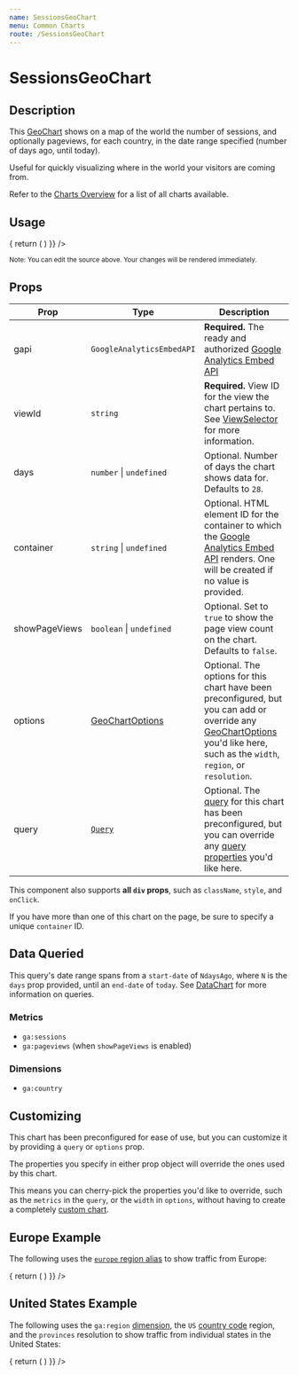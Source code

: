 ```yaml
---
name: SessionsGeoChart
menu: Common Charts
route: /SessionsGeoChart
---
```



<GoogleAnalytics trackingId={TRACKING_ID} />

<h1>SessionsGeoChart</h1>

## Description

This [GeoChart](/GeoChart) shows on a map of the world the number of sessions, and optionally pageviews, for each country, in the date range specified (number of days ago, until today).

Useful for quickly visualizing where in the world your visitors are coming from.

Refer to the [Charts Overview](/charts) for a list of all charts available.

## Usage

<Playground>
  <AnalyticsDashboard
    authOptions={{ clientId }}
    renderCharts={(gapi, viewId) => {
      return (
        <SessionsGeoChart
          gapi={gapi}
          viewId={viewId}
          days={28}
          showPageViews
        />
      )
    }}
  />
</Playground>

<small>Note: You can edit the source above. Your changes will be rendered immediately.</small>

## Props

| Prop | Type | Description |
|------|------|-------------|
| gapi | `GoogleAnalyticsEmbedAPI` | **Required.** The ready and authorized [Google Analytics Embed API](https://react-use-analytics-api.netlify.app/) |
| viewId | `string` | **Required.** View ID for the view the chart pertains to. See [ViewSelector](/ViewSelector) for more information. |
| days | `number` &#124; `undefined` | Optional. Number of days the chart shows data for. Defaults to `28`. |
| container | `string` &#124; `undefined` | Optional. HTML element ID for the container to which the [Google Analytics Embed API](https://react-use-analytics-api.netlify.app/) renders. One will be created if no value is provided. |
| showPageViews | `boolean` &#124; `undefined` | Optional. Set to `true` to show the page view count on the chart. Defaults to `false`. |
| options | [GeoChartOptions](/GeoChart#chart-options) | Optional. The options for this chart have been preconfigured, but you can add or override any [GeoChartOptions](/GeoChart#chart-options) you'd like here, such as the `width`, `region`, or `resolution`. |
| query | [`Query`](/DataChart#query-prop) | Optional. The [query](/DataChart#query-prop) for this chart has been preconfigured, but you can override any [query properties](/DataChart#query-prop) you'd like here. |

This component also supports **all `div` props**, such as `className`, `style`, and `onClick`.

If you have more than one of this chart on the page, be sure to specify a unique `container` ID.

## Data Queried

This query's date range spans from a `start-date` of `NdaysAgo`, where `N` is the `days` prop provided, until an `end-date` of `today`. See [DataChart](/DataChart) for more information on queries.

### Metrics

- `ga:sessions`
- `ga:pageviews` (when `showPageViews` is enabled)

### Dimensions

- `ga:country`

## Customizing

This chart has been preconfigured for ease of use, but you can customize it by providing a `query` or `options` prop.

The properties you specify in either prop object will override the ones used by this chart.

This means you can cherry-pick the properties you'd like to override, such as the `metrics` in the `query`, or the `width` in `options`, without having to create a completely [custom chart](/charts#custom-charts).

## Europe Example

The following uses the [`europe` region alias](/GeoChart#region-aliases) to show traffic from Europe:

<Playground>
  <AnalyticsDashboard
    authOptions={{ clientId }}
    dashId="europe"
    renderCharts={(gapi, viewId) => {
      return (
        <SessionsGeoChart
          gapi={gapi}
          viewId={viewId}
          container="europe-traffic-geo-chart"
          days={28}
          showPageViews
          options={{
            region: 'europe',
          }}
        />
      )
    }}
  />
</Playground>

## United States Example

The following uses the `ga:region` [dimension](/DataChart#query-prop), the `US` [country code](https://en.wikipedia.org/wiki/ISO_3166-1_alpha-2) region, and the `provinces` resolution to show traffic from individual states in the United States:

<Playground>
  <AnalyticsDashboard
    authOptions={{ clientId }}
    dashId="usa"
    renderCharts={(gapi, viewId) => {
      return (
        <SessionsGeoChart
          gapi={gapi}
          viewId={viewId}
          container="usa-traffic-geo-chart"
          days={28}
          showPageViews
          query={{
            dimensions: 'ga:region',
          }}
          options={{
            region: 'US',
            resolution: 'provinces',
          }}
        />
      )
    }}
  />
</Playground>

<CreatedBy author="DevBoldly" url="https://devboldly.com/" emoji="🍺" emojiLabel="Beer"/>